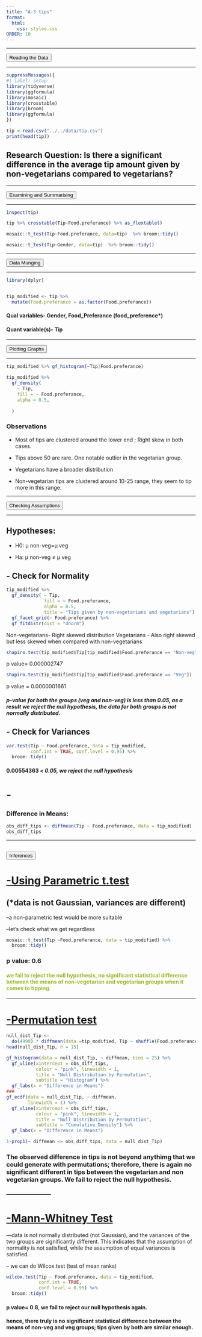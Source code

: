 ```yaml
---
title: "A-3 tips"
format:
  html:
    css: styles.css
ORDER: 10
---
```


------------------------------------------------------------------------

<button>[Reading the Data]{.button_top}</button>

------------------------------------------------------------------------

```r
suppressMessages({
#| label: setup 
library(tidyverse)
library(ggformula)
library(mosaic)
library(crosstable)
library(broom)
library(ggformula)
})
```

```r
tip <-read.csv("../../data/tip.csv")
print(head(tip))
```

## Research Question: Is there a significant difference in the average tip amount given by non-vegetarians compared to vegetarians?

------------------------------------------------------------------------

<button>[Examining and Summarising]{.button_top}</button>

------------------------------------------------------------------------

```r
inspect(tip)
```

```r
tip %>% crosstable(Tip~Food.preferance) %>% as_flextable()
```

```r
mosaic::t_test(Tip~Food.preferance, data=tip)  %>% broom::tidy()
```

```r
mosaic::t_test(Tip~Gender, data=tip)  %>% broom::tidy()
```

------------------------------------------------------------------------

<button>[Data Munging]{.button_top}</button>

------------------------------------------------------------------------

```r
library(dplyr)


tip_modified <- tip %>%
  mutate(Food.preferance = as.factor(Food.preferance))

```

#### Qual variables- Gender, Food_Preferance (food_preference\*)

#### Quant variable(s)- Tip

------------------------------------------------------------------------

<button>[Plotting Graphs]{.button_top}</button>

------------------------------------------------------------------------

```r
tip_modified %>% gf_histogram(~Tip|Food.preferance)
```

```r
tip_modified %>%
  gf_density(
    ~ Tip,
    fill = ~ Food.preferance,
    alpha = 0.5,
   
  )
```

### Observations

-   Most of tips are clustered around the lower end ; Right skew in both cases.

<!-- -->

-   Tips above 50 are rare. One notable outlier in the vegetarian group.

-   Vegetarians have a broader distribution

<!-- -->

-   Non-vegetarian tips are clustered around 10-25 range, they seem to tip more in this range.

------------------------------------------------------------------------

<button>[Checking Assumptions]{.button_top}</button>

------------------------------------------------------------------------

## Hypotheses:

-   H0​: μ non-veg​=μ veg​

-   Ha​: μ non-veg​ ≠ μ veg​

## - Check for Normality

```r

tip_modified %>%
  gf_density( ~ Tip,
              fill = ~ Food.preferance,
              alpha = 0.5,
              title = "Tips given by non-vegetarians and vegetarians") %>%
  gf_facet_grid(~ Food.preferance) %>% 
  gf_fitdistr(dist = "dnorm") 
```

Non-vegetarians- Right skewed distribution Vegetarians - Also right skewed but less skewed when compared with non-vegetarians

```r

shapiro.test(tip_modified$Tip[tip_modified$Food.preferance == "Non-veg"])

```

p value= 0.000002747

```r

shapiro.test(tip_modified$Tip[tip_modified$Food.preferance == "Veg"])
```

p value = 0.0000001661

#### *p-value for both the groups (veg and non-veg) is less than 0.05, as a result we reject the null hypothesis, the data for both groups is not normally distributed.*

## - Check for Variances

```r
var.test(Tip ~ Food.preferance, data = tip_modified, 
         conf.int = TRUE, conf.level = 0.95) %>% 
  broom::tidy()
```

#### 0.00554363 ***\< 0.05, we reject the null hypothesis***

# -

### Difference in Means:

```r
obs_diff_tips <- diffmean(Tip ~ Food.preferance, data = tip_modified) 
obs_diff_tips
```

------------------------------------------------------------------------

## <button>[Inferences]{.button_top}</button>

# <u>-Using Parametric t.test</u>

## (\*data is not Gaussian, variances are different)

--a non-parametric test would be more suitable

--let's check what we get regardless

```r
mosaic::t_test(Tip ~Food.preferance, data = tip_modified) %>% 
  broom::tidy()
```

### **p value: 0.6**

#### [we fail to reject the null hypothesis, no significant statistical difference between the means of non-vegetarian and vegetarian groups when it comes to tipping.]{style="color: #98B926;"}

------------------------------------------------------------------------

# <u>-Permutation test</u>

```r
null_dist_Tip <- 
  do(4999) * diffmean(data =tip_modified, Tip ~ shuffle(Food.preferance))
head(null_dist_Tip, n = 15)
```

```r
gf_histogram(data = null_dist_Tip, ~ diffmean, bins = 25) %>%
  gf_vline(xintercept = obs_diff_tips, 
           colour = "pink", linewidth = 1,
           title = "Null Distribution by Permutation", 
           subtitle = "Histogram") %>% 
  gf_labs(x = "Difference in Means")
###
gf_ecdf(data = null_dist_Tip, ~ diffmean, 
        linewidth = 1) %>%
  gf_vline(xintercept = obs_diff_tips, 
           colour = "pink", linewidth = 1,
           title = "Null Distribution by Permutation", 
           subtitle = "Cumulative Density") %>% 
  gf_labs(x = "Difference in Means")
```

```r
1-prop1(~ diffmean <= obs_diff_tips, data = null_dist_Tip)
```

### The observed difference in tips is not beyond anythimg that we could generate with permutations; therefore, there is again no significant different in tips between the vegetarian and non vegetarian groups. We fail to reject the null hypothesis.

#### --------------------------

# <u>-Mann-Whitney Test</u>

—data is not normally distributed (not Gaussian), and the variances of the two groups are significantly different. This indicates that the assumption of normality is not satisfied, while the assumption of equal variances is satisfied.

-- we can do Wilcox.test (test of mean ranks)

```r
wilcox.test(Tip ~ Food.preferance, data = tip_modified, 
            conf.int = TRUE, 
            conf.level = 0.95) %>% 
  broom::tidy()
```

#### p value= 0.8, we fail to reject our null hypothesis again.

#### hence, there truly is no significant statistical difference between the means of non-veg and veg groups; tips given by both are similar enough.
